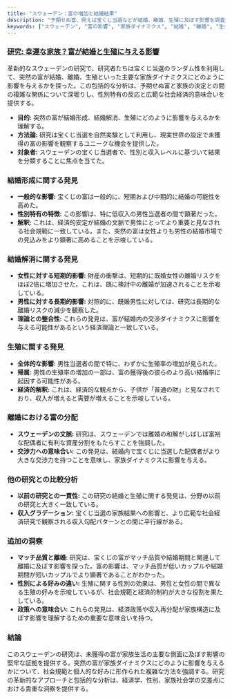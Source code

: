 ```yaml
---
title: "スウェーデン：富の増加と結婚結果"
description: "予期せぬ富、例えば宝くじ当選などが結婚、離婚、生殖に及ぼす影響を調査し、性別特有の反応と広範な社会経済的意味合いを明らかにする。"
keywords: ["スウェーデン", "富の影響", "家族ダイナミクス", "結婚", "離婚", "生殖", "宝くじ当選", "性差", "経済理論", "家族社会学"]
---
```


### [研究: 幸運な家族？富が結婚と生殖に与える影響](https://www.nber.org/papers/w31039)

革新的なスウェーデンの研究で、研究者たちは宝くじ当選のランダム性を利用して、突然の富が結婚、離婚、生殖といった主要な家族ダイナミクスにどのように影響を与えるかを探った。この包括的な分析は、予期せぬ富と家族の決定との間の複雑な関係について深堀りし、性別特有の反応と広範な社会経済的意味合いを提供する。

* **目的:** 突然の富が結婚形成、結婚解消、生殖にどのように影響を与えるかを理解する。
* **方法論:** 研究は宝くじ当選を自然実験として利用し、現実世界の設定で未獲得の富の影響を観察するユニークな機会を提供した。
* **対象者:** スウェーデンの宝くじ当選者で、性別と収入レベルに基づいて結果を分類することに焦点を当てた。

### **結婚形成に関する発見**

* **一般的な影響:** 宝くじの富は一般的に、短期および中期的に結婚の可能性を高めた。
* **性別特有の特徴:** この影響は、特に低収入の男性当選者の間で顕著だった。
* **解釈:** これは、経済的安定が結婚の文脈で男性にとってより重要と見なされる社会規範に一致している。また、突然の富は女性よりも男性の結婚市場での見込みをより顕著に高めることを示唆している。

### **結婚解消に関する発見**

* **女性に対する短期的影響:** 財産の衝撃は、短期的に既婚女性の離婚リスクをほぼ2倍に増加させた。これは、既に検討中の離婚が加速されることを示唆している。
* **男性に対する長期的影響:** 対照的に、既婚男性に対しては、研究は長期的な離婚リスクの減少を観察した。
* **理論との整合性:** これらの発見は、富が結婚内の交渉ダイナミクスに影響を与える可能性があるという経済理論と一致している。

### **生殖に関する発見**

* **全体的な影響:** 男性当選者の間で特に、わずかに生殖率の増加が見られた。
* **帰属:** 男性の生殖率の増加の一部は、富の獲得後の彼らのより高い結婚率に起因する可能性がある。
* **経済的解釈:** これは、経済的な観点から、子供が「普通の財」と見なされており、収入が増えると需要が増えることを示唆している。

### **離婚における富の分配**

* **スウェーデンの文脈:** 研究は、スウェーデンでは離婚の和解がしばしば富裕な配偶者に有利な資産分割をもたらすことを強調した。
* **交渉力への意味合い:** この発見は、結婚内で宝くじに当選した配偶者がより大きな交渉力を持つことを意味し、家族ダイナミクスに影響を与える。

### **他の研究との比較分析**

* **以前の研究との一貫性:** この研究の結婚と生殖に関する発見は、分野の以前の研究と大きく一致している。
* **収入グラデーション:** 宝くじ当選の家族結果への影響と、より広範な社会経済研究で観察される収入勾配パターンとの間に平行線がある。

### **追加の洞察**

* **マッチ品質と離婚:** 研究は、宝くじの富がマッチ品質や結婚期間と関連して離婚に及ぼす影響を探った。富の影響は、マッチ品質が低いカップルや結婚期間が短いカップルでより顕著であることがわかった。
* **性別による好みの違い:** 生殖に関する性別の効果は、男性と女性の間で異なる生殖の好みを示唆しているが、社会規範と経済的制約が大きな役割を果たしている。
* **政策への意味合い:** これらの発見は、経済政策や収入再分配が家族構造に及ぼす影響を理解するための重要な意味合いを持つ。

### **結論**

このスウェーデンの研究は、未獲得の富が家族生活の主要な側面に及ぼす影響の堅牢な証拠を提供する。突然の富が家族ダイナミクスにどのように影響を与えるかについて、社会規範と個人的な好みに形作られた複雑な方法を強調する。研究の革新的なアプローチと包括的な分析は、経済学、性別、家族社会学の交差点における貴重な洞察を提供する。
